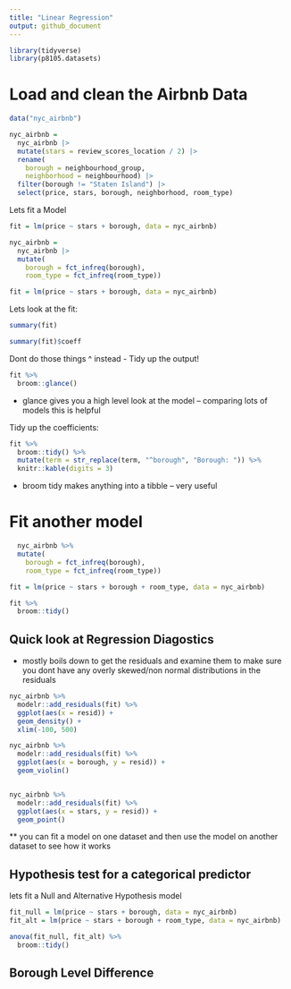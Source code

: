 ```yaml
---
title: "Linear Regression"
output: github_document
---
```


```r
library(tidyverse)
library(p8105.datasets)
```


# Load and clean the Airbnb Data

```r
data("nyc_airbnb")

nyc_airbnb = 
  nyc_airbnb |> 
  mutate(stars = review_scores_location / 2) |> 
  rename(
    borough = neighbourhood_group,
    neighborhood = neighbourhood) |> 
  filter(borough != "Staten Island") |> 
  select(price, stars, borough, neighborhood, room_type)

```


Lets fit a Model

```r
fit = lm(price ~ stars + borough, data = nyc_airbnb)

nyc_airbnb = 
  nyc_airbnb |> 
  mutate(
    borough = fct_infreq(borough),
    room_type = fct_infreq(room_type))

fit = lm(price ~ stars + borough, data = nyc_airbnb)
```


Lets look at the fit:
```r
summary(fit)

summary(fit)$coeff

```

Dont do those things ^ instead - Tidy up the output!

```r
fit %>% 
  broom::glance()
```
- glance gives you a high level look at the model -- comparing lots of models this is helpful 


Tidy up the coefficients: 
```r
fit %>% 
  broom::tidy() %>% 
  mutate(term = str_replace(term, "^borough", "Borough: ")) %>% 
  knitr::kable(digits = 3)

```
- broom tidy makes anything into a tibble -- very useful 


# Fit another model

```r

  nyc_airbnb %>% 
  mutate(
    borough = fct_infreq(borough),
    room_type = fct_infreq(room_type))

fit = lm(price ~ stars + borough + room_type, data = nyc_airbnb)

fit %>% 
  broom::tidy()
```


## Quick look at Regression Diagostics 
- mostly boils down to get the residuals and examine them to make sure you dont have any overly skewed/non normal distributions in the residuals 

```r
nyc_airbnb %>% 
  modelr::add_residuals(fit) %>% 
  ggplot(aes(x = resid)) +
  geom_density() +
  xlim(-100, 500)

nyc_airbnb %>% 
  modelr::add_residuals(fit) %>% 
  ggplot(aes(x = borough, y = resid)) +
  geom_violin() 


nyc_airbnb %>% 
  modelr::add_residuals(fit) %>% 
  ggplot(aes(x = stars, y = resid)) +
  geom_point() 
```
** you can fit a model on one dataset and then use the model on another dataset to see how it works 

## Hypothesis test for a categorical predictor 

lets fit a Null and Alternative Hypothesis model

```r
fit_null = lm(price ~ stars + borough, data = nyc_airbnb)
fit_alt = lm(price ~ stars + borough + room_type, data = nyc_airbnb)

anova(fit_null, fit_alt) %>% 
  broom::tidy()
```


## Borough Level Difference

```r

```


